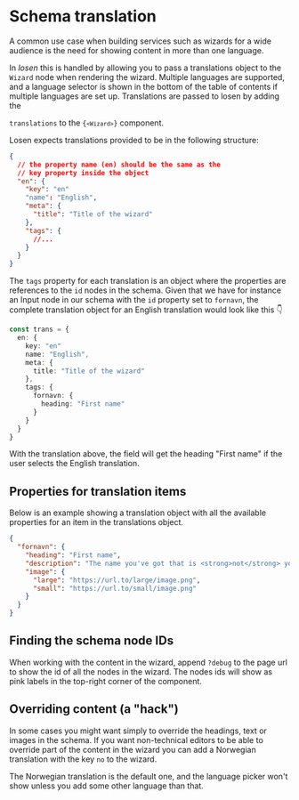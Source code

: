
<Meta title="Schema/Translation" />

# Schema translation

A common use case when building services such as wizards for a wide audience is the need for showing content in more
than one language.

In <em>losen</em> this is handled by allowing you to pass a translations object to the <code>Wizard</code> node
when rendering the wizard. Multiple languages are supported, and a language selector is shown in the bottom of the
table of contents if multiple languages are set up. Translations are passed to losen by adding the

<code>translations</code> to the <code>{`<Wizard>`}</code> component.

Losen expects translations provided to be in the following structure:

```json
{
  // the property name (en) should be the same as the
  // key property inside the object
  "en": {
    "key": "en"
    "name": "English",
    "meta": {
      "title": "Title of the wizard"
    },
    "tags": {
      //...
    }
  }
}
```

The <code>tags</code> property for each translation is an object where the
properties are references to the <code>id</code> nodes in the schema. Given
that we have for instance an Input node in our schema with the <code>id</code>
property set to <code>fornavn</code>, the complete translation object for an
English translation would look like this 👇

```ts
const trans = {
  en: {
    key: "en"
    name: "English",
    meta: {
      title: "Title of the wizard"
    },
    tags: {
      fornavn: {
        heading: "First name"
      }
    }
  }
}
```

With the translation above, the field will get the heading "First name" if
the user selects the English translation.

## Properties for translation items

Below is an example showing a translation object with all the available properties for an item in the translations
object.

```json
{
  "fornavn": {
    "heading": "First name",
    "description": "The name you've got that is <strong>not</strong> your family name.",
    "image": {
      "large": "https://url.to/large/image.png",
      "small": "https://url.to/small/image.png"
    }
  }
}
```

## Finding the schema node IDs

When working with the content in the wizard, append `?debug` to the page url to show the
id of all the nodes in the wizard. The nodes ids will show as pink labels in the top-right
corner of the component.

## Overriding content (a "hack")

In some cases you might want simply to override the headings, text or images in the schema.
If you want non-technical editors to be able to override part of the content in the wizard
you can add a Norwegian translation with the key <code>no</code> to the wizard.

The Norwegian translation is the default one, and the language picker won't show unless you
add some other language than that.
